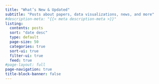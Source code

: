 ```yaml
---
title: "What’s New & Updated"
subtitle: "Posts about papers, data visualizations, news, and more"
#description-meta: "{{< meta description-meta >}}"
listing:
  contents: posts
  sort: "date desc"
  type: default
  page-size: 50
  categories: true
  sort-ui: true
  filter-ui: true
  feed: true
#page-layout: full
page-navigation: true
title-block-banner: false
---
```



